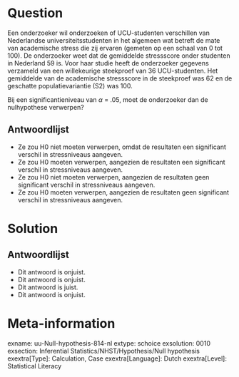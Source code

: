 Question
========
  
Een onderzoeker wil onderzoeken of UCU-studenten verschillen van Nederlandse universiteitsstudenten in het algemeen wat betreft de mate van academische stress die zij ervaren (gemeten op een schaal van 0 tot 100). De onderzoeker weet dat de gemiddelde stressscore onder studenten in Nederland 59 is. Voor haar studie heeft de onderzoeker gegevens verzameld van een willekeurige steekproef van 36 UCU-studenten. Het gemiddelde van de academische stressscore in de steekproef was 62 en de geschatte populatievariantie (S2) was 100.


Bij een significantieniveau van $\alpha$ = .05, moet de onderzoeker dan de nulhypothese verwerpen?

  
Antwoordlijst
----------
* Ze zou H0 niet moeten verwerpen, omdat de resultaten een significant verschil in stressniveaus aangeven.
* Ze zou H0 moeten verwerpen, aangezien de resultaten een significant verschil in stressniveaus aangeven.
* Ze zou H0 niet moeten verwerpen, aangezien de resultaten geen significant verschil in stressniveaus aangeven.
* Ze zou H0 moeten verwerpen, aangezien de resultaten geen significant verschil in stressniveaus aangeven.


Solution
========


Antwoordlijst
----------
* Dit antwoord is onjuist.
* Dit antwoord is onjuist.
* Dit antwoord is juist.
* Dit antwoord is onjuist.

Meta-information
================
exname: uu-Null-hypothesis-814-nl
extype: schoice
exsolution: 0010
exsection: Inferential Statistics/NHST/Hypothesis/Null hypothesis
exextra[Type]: Calculation, Case
exextra[Language]: Dutch
exextra[Level]: Statistical Literacy